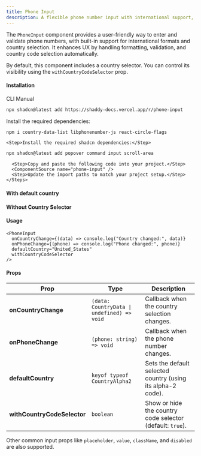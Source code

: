 ```yaml
---
title: Phone Input
description: A flexible phone number input with international support, validation, and optional country selector.
---
```


The `PhoneInput` component provides a user-friendly way to enter and validate phone numbers, with built-in support for international formats and country selection. It enhances UX by handling formatting, validation, and country code selection automatically.

By default, this component includes a country selector. You can control its visibility using the `withCountryCodeSelector` prop.

<ComponentPreview name="phone-input-with-country-selector-demo" />

#### Installation

<CodeTabs>
  <TabsList>
    <TabsTrigger value="cli">CLI</TabsTrigger>
    <TabsTrigger value="manual">Manual</TabsTrigger>
  </TabsList>

  <TabsContent value="cli">

```bash
npx shadcn@latest add https://shaddy-docs.vercel.app/r/phone-input
```

  </TabsContent>

  <TabsContent value="manual">
    <Steps>
    <Step>Install the required dependencies:</Step>

```bash
npm i country-data-list libphonenumber-js react-circle-flags
```

    <Step>Install the required shadcn dependencies:</Step>

```bash
npx shadcn@latest add popover command input scroll-area
```

      <Step>Copy and paste the following code into your project.</Step>
      <ComponentSource name="phone-input" />
      <Step>Update the import paths to match your project setup.</Step>
    </Steps>

  </TabsContent>
</CodeTabs>

#### With default country

<ComponentPreview name="phone-input-with-default-country-demo" />

#### Without Country Selector

<ComponentPreview name="phone-input-no-country-demo" />

#### Usage

```tsx
<PhoneInput
  onCountryChange={(data) => console.log("Country changed:", data)}
  onPhoneChange={(phone) => console.log("Phone changed:", phone)}
  defaultCountry="United_States"
  withCountryCodeSelector
/>
```

#### Props

| Prop                        | Type                                       | Description                                                 |
| --------------------------- | ------------------------------------------ | ----------------------------------------------------------- |
| **onCountryChange**         | `(data: CountryData \| undefined) => void` | Callback when the country selection changes.                |
| **onPhoneChange**           | `(phone: string) => void`                  | Callback when the phone number changes.                     |
| **defaultCountry**          | `keyof typeof CountryAlpha2`               | Sets the default selected country (using its alpha-2 code). |
| **withCountryCodeSelector** | `boolean`                                  | Show or hide the country code selector (default: `true`).   |

Other common input props like `placeholder`, `value`, `className`, and `disabled` are also supported.

